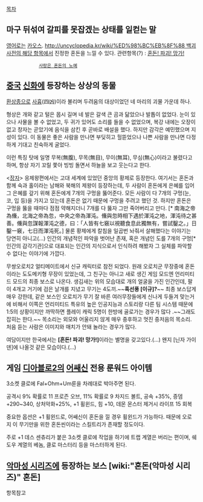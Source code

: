 [[목차]]
== 마구 뒤섞여 갈피를 못잡겠는 상태를 일컫는 말 ==
[[영어]]로는 [[카오스]].
[[http://uncyclopedia.kr/wiki/%ED%98%BC%EB%8F%88 백괴사전의 해당 항목]]에서 진정한 혼돈을 느낄 수 있다.
관련항목(?) : [[혼돈! 파괴! 망가!]]
             [[사랑은 혼돈의 노예]]

== [[중국]] [[신화]]에 등장하는 상상의 동물 ==
[[환상종]]으로 [[사흉]](四凶)이라 불리며 두려움의 대상이었던 네 마리의 괴물 가운데 하나.

형상은 개와 같고 털은 몹시 길며 네 발은 갈색 큰 곰과 닮았으나 발톱이 없었다. 눈이 있으나 사물을 볼 수 없었고, 두 귀가 있어도 소리를 들을 수 없었으며, 복강 내에는 오장이 없고 창자는 곧았기에 음식을 삼킨 후 곧바로 배설을 했다. 하지만 감각은 예민했으며 지성이 있다. 이 동물은 좋은 사람을 만나면 부딪히고 헐뜯었으나 나쁜 사람을 만나면 다정하게 기대고 친숙하게 굴었다.

이런 특징 탓에 일명 무복(無腹), 무목(無目), 무이(無耳), 무심(無心)이라고 불렸다고 하며, 항상 자기 꼬릴 쫓아 빙빙 돌면서 하늘을 보고 웃는다고 한다.

<[[장자]]> 응제왕편에서는 고대 세계에 있었던 중앙의 황제로 등장한다. 여기서는 혼돈과 함께 숙과 홀이라는 남해와 북해의 제왕이 등장하는데, 두 사람이 혼돈에게 은혜를 입어 그 은혜를 갚기 위해 혼돈에게 7개의 구멍을 뚫어준다. 모든 사람이 다 7개의 구멍(눈, 코, 입 등)을 가지고 있는데 혼돈은 없기 때문에 구멍을 주려고 했던 것. 하지만 혼돈은 구멍을 뚫을 때마다 점점 약해지더니 7개를 다 뚫자 그만 죽어버리고 만다. [* 南海之帝為儵，北海之帝為忽，中央之帝為渾沌。儵與忽時相下遇於渾沌之地，渾沌待之甚善。儵與忽謀報渾沌之德，曰：「人皆有七竅以視聽食息此獨無有，嘗試鑿之。」日鑿一竅，七日而渾沌死。] 물론 황제에게 칼침을 일곱번 놔줘서 살해했다는 이야기는 당연히 아니고(...) 인간의 개념적인 파악을 벗어난 존재, 혹은 개념인 도를 7개의 구멍[* 인간의 감각기관]으로 대표되는 인간의 지식으로서 인식하려 해봤자 그 실체를 파악할 수 없다는 이야기에 가깝다.

무쌍오로치2 얼티메이트에서 신규 캐릭터로 참전 되었다. 원래 오로치군 무장중에 혼돈이라는 도도메키형 무장이 있었는데, 그 친구는 아니고 새로 생긴 게임 모드엔 언리미티드 모드의 최종 보스로 나온다. 생김새는 위의 모습대로 개의 얼굴을 가진 인간인데, 팔이 4개고 거기에 검은 날개를 지녔고 무기는 4도끼.~~'''흑선풍 [이규]?'''~~ 최종 보스답게 매우 강한데, 같은 보스인 오로치가 무기 잘 바른 여러무장들에게 신나게 두들겨 맞는거에 비해서 이쪽은 언리미티드 특유의 높은 인공지능과 스토리랑 다른 팀 시스템 때문에 1:5의 상황이지만 까딱하면 플레이 캐릭 5명이 한방에 골로가는 경우가 많다 .~~그래도 잡히는 한다.~~ 목소리는 외모와 어울리지 않게 매우 중후하고 멋진 중저음의 목소리. 처음 듣는 사람은 이미지와 매치가 안돼 놀라는 경우가 많다.

여담이지만 한국에서는 '''[혼돈! 파괴! 망가!]'''이라는 별명을 갖고있다.(...) 왠지 [닌자 가이덴]에 나올것 같은 모습이다.(...)

== 게임 [[디아블로2]]의 [[어쌔신]] 전용 룬워드 아이템 ==
3소켓 클로에 Fal+Ohm+Um룬을 차례대로 박아주면 된다.

공격시 9% 확률로 11 프로즌 오브, 11% 확률로 9 차지드 볼트, 공속 +35%, 증뎀 +290~340, 상처악화+25%, +1 휠윈드, 힘 +10, 데몬 몬스터 제거시 라이프 15 회복

중요한 옵션은 +1 휠윈드로, 어쌔신이 혼돈을 낄 경우 휠윈드가 가능하다. 때문에 오로지 이 무기만을 위한 혼돈씬이라는 스킬트리가 존재할 정도이다.

주로 +1 데스 센츄리가 붙은 3소켓 클로에 작업을 하기에 트랩 계열은 버리는 편이며, 쉐도우 계열의 베놈, 클로 마스터리 등을 마스터하게 된다. 

== [[악마성 시리즈]]에 등장하는 보스 [wiki:"혼돈(악마성 시리즈)" 혼돈] ==
항목참고
